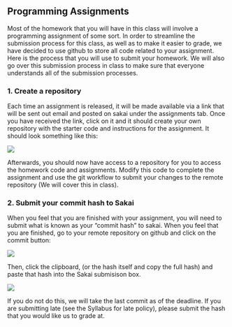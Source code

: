 ## Programming Assignments

Most of the homework that you will have in this class will involve a programming assignment of some sort. In order to streamline the submission process for this class, as well as to make it easier to grade, we have decided to use github to store all code related to your assignment. Here is the process that you will use to submit your homework. We will also go over this submission process in class to make sure that everyone understands all of the submission processes.

### 1. Create a repository 

Each time an assignment is released, it will be made available via a link that will be sent out email and posted on sakai under the assignments tab. Once you have received the link, click on it and it should create your own repository with the starter code and instructions for the assignment. It should look something like this:

![](assets/create_repository.png)

Afterwards, you should now have access to a repository for you to access the homework code and assignments. Modify this code to complete the assignment and use the git workflow to submit your changes to the remote repository (We will cover this in class). 

### 2. Submit your commit hash to Sakai 

When you feel that you are finished with your assignment, you will need to submit what is known as your "commit hash" to sakai. When you feel that you are finished, go to your remote repository on github and click on the commit button:

![](assets/commit.png)

Then, click the clipboard, (or the hash itself and copy the full hash) and paste that hash into the Sakai submisison box.

![](assets/hash.png)

If you do not do this, we will take the last commit as of the deadline. If you are submitting late (see the Syllabus for late policy), please submit the hash that you would like us to grade at. 

